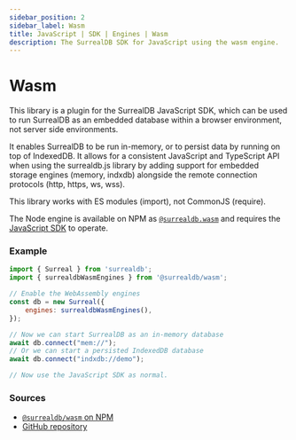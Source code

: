 ```yaml
---
sidebar_position: 2
sidebar_label: Wasm
title: JavaScript | SDK | Engines | Wasm
description: The SurrealDB SDK for JavaScript using the wasm engine.
---
```


# Wasm

This library is a plugin for the SurrealDB JavaScript SDK, which can be used to run SurrealDB as an embedded database within a browser environment, not server side environments.

It enables SurrealDB to be run in-memory, or to persist data by running on top of IndexedDB. It allows for a consistent JavaScript and TypeScript API when using the surrealdb.js library by adding support for embedded storage engines (memory, indxdb) alongside the remote connection protocols (http, https, ws, wss).

This library works with ES modules (import), not CommonJS (require).

The Node engine is available on NPM as [`@surrealdb.wasm`](https://npmjs.com/package/@surrealdb/wasm) and requires the [JavaScript SDK](https://npmjs.com/package/surrealdb) to operate.

### Example

```js
import { Surreal } from 'surrealdb';
import { surrealdbWasmEngines } from '@surrealdb/wasm';

// Enable the WebAssembly engines
const db = new Surreal({
    engines: surrealdbWasmEngines(),
});

// Now we can start SurrealDB as an in-memory database
await db.connect("mem://");
// Or we can start a persisted IndexedDB database
await db.connect("indxdb://demo");

// Now use the JavaScript SDK as normal.
```

### Sources

- [`@surrealdb/wasm` on NPM](https://npmjs.com/package/@surrealdb/wasm)
- [GitHub repository](https://github.com/surrealdb/surrealdb.wasm)
